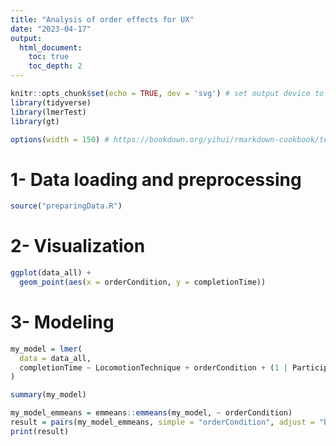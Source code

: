 ```yaml
---
title: "Analysis of order effects for UX"
date: "2023-04-17"
output:
  html_document:
    toc: true
    toc_depth: 2
---
```


```r
knitr::opts_chunk$set(echo = TRUE, dev = 'svg') # set output device to svg
library(tidyverse)
library(lmerTest)
library(gt)

options(width = 150) # https://bookdown.org/yihui/rmarkdown-cookbook/text-width.html
```


# 1- Data loading and preprocessing

```r
source("preparingData.R")
```


# 2- Visualization

```r
ggplot(data_all) +
  geom_point(aes(x = orderCondition, y = completionTime))
```




# 3- Modeling

```r
my_model = lmer(
  data = data_all,
  completionTime ~ LocomotionTechnique + orderCondition + (1 | ParticipantID)
)

summary(my_model)
```


```r
my_model_emmeans = emmeans::emmeans(my_model, ~ orderCondition)
result = pairs(my_model_emmeans, simple = "orderCondition", adjust = "bonferroni")
print(result)
```


